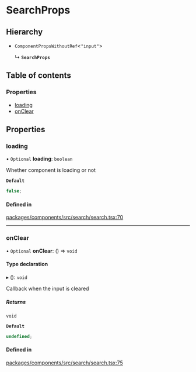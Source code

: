 # SearchProps

## Hierarchy

- `ComponentPropsWithoutRef`\<`"input"`\>

  ↳ **`SearchProps`**

## Table of contents

### Properties

- [loading](props.md#loading)
- [onClear](props.md#onclear)

## Properties

### loading

• `Optional` **loading**: `boolean`

Whether component is loading or not

**`Default`**

```ts
false;
```

#### Defined in

[packages/components/src/search/search.tsx:70](https://github.com/vtex/shoreline/blob/9cdfd7505/packages/components/src/search/search.tsx#L70)

---

### onClear

• `Optional` **onClear**: () => `void`

#### Type declaration

▸ (): `void`

Callback when the input is cleared

##### Returns

`void`

**`Default`**

```ts
undefined;
```

#### Defined in

[packages/components/src/search/search.tsx:75](https://github.com/vtex/shoreline/blob/9cdfd7505/packages/components/src/search/search.tsx#L75)

